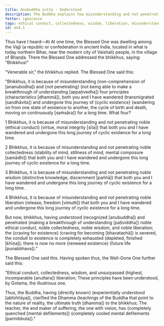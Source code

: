 ```yaml
---
title: Anubuddha sutta - Understood
description: The Buddha explains how misunderstanding and not penetrating four principles - 1) ethical conduct, 2) collectedness, 3) wisdom, and 4) liberation - has led to wandering on in cyclic existence for a long time.
fetter: ignorance
tags: ethical conduct, collectedness, wisdom, liberation, misunderstanding, cyclic existence, wandering, ignorance, an, an4
id: an4.1
---
```


Thus have I heard—At At one time, the Blessed One was dwelling among the Vajji (a republic or confederation in ancient India, located in what is today northern Bihar, near the modern city of Vaishali) people, in the village of Bhaṇḍa. There the Blessed One addressed the bhikkhus, saying: "Bhikkhus!"

"Venerable sir," the bhikkhus replied. The Blessed One said this:

"Bhikkhus, it is because of misunderstanding (non-comprehension of [ananubodha]) and \{not penetrating} (not being able to make a breakthrough of understanding [appaṭivedha]) four principles (characteristics [dhammā]), both you and I have wandered (transmigrated [sandhāvita]) and undergone this journey of \{cyclic existence} (wandering on from one state of existence to another, the cycle of birth and death, moving on continuously [saṁsāra]) for a long time. What four?

1 Bhikkhus, it is because of misunderstanding and not penetrating noble \{ethical conduct} (virtue, moral integrity [sīla]) that both you and I have wandered and undergone this long journey of cyclic existence for a long time.

2 Bhikkhus, it is because of misunderstanding and not penetrating noble collectedness (stability of mind, stillness of mind, mental composure [samādhi]) that both you and I have wandered and undergone this long journey of cyclic existence for a long time.

3 Bhikkhus, it is because of misunderstanding and not penetrating noble wisdom (distinctive knowledge, discernment [paññā]) that both you and I have wandered and undergone this long journey of cyclic existence for a long time.

4 Bhikkhus, it is because of misunderstanding and not penetrating noble liberation (release, freedom [vimutti]) that both you and I have wandered and undergone this long journey of cyclic existence for a long time.

But now, bhikkhus, having understood (recognized [anubuddha]) and penetrated (making a breakthrough of understanding [paṭividdha]) noble ethical conduct, noble collectedness, noble wisdom, and noble liberation; the \{craving for existence} (craving for becoming [bhavataṇhā]) is severed, the conduit to existence is completely exhausted (depleted, finished [khīṇa]); there is now no more \{renewed existence} (future life [punabbhava])."

The Blessed One said this. Having spoken thus, the Well-Gone One further said this:

"Ethical conduct, collectedness, wisdom,
and unsurpassed (highest, incomparable [anuttara]) liberation;
These principles have been understood,
by Gotama, the illustrious one.

Thus, the Buddha, having \{directly known} (experientially understood [abhiññāya]),
clarified the Dhamma (teachings of the Buddha that point to the nature of reality, the ultimate truth [dhamma]) to the bhikkhus;
The teacher, the end maker of suffering,
the one with vision, has \{completely quenched [mental defilements]} (completely cooled mental defilements [parinibbuta])."